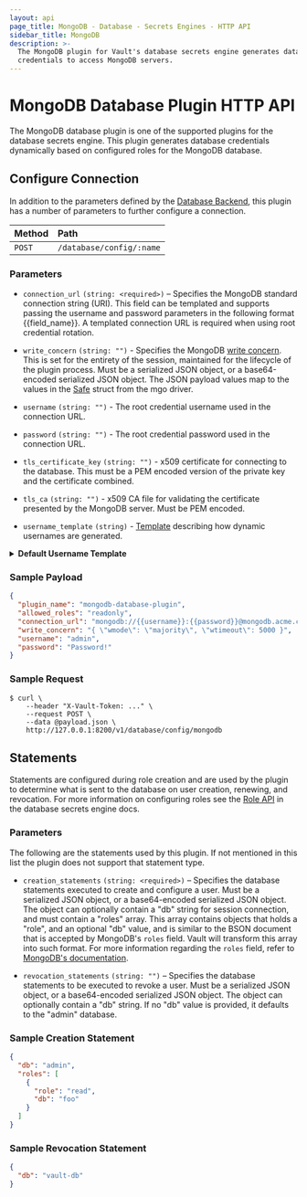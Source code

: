 ```yaml
---
layout: api
page_title: MongoDB - Database - Secrets Engines - HTTP API
sidebar_title: MongoDB
description: >-
  The MongoDB plugin for Vault's database secrets engine generates database
  credentials to access MongoDB servers.
---
```


# MongoDB Database Plugin HTTP API

The MongoDB database plugin is one of the supported plugins for the database
secrets engine. This plugin generates database credentials dynamically based on
configured roles for the MongoDB database.

## Configure Connection

In addition to the parameters defined by the [Database
Backend](/vault/api-docs/secret/databases#configure-connection), this plugin
has a number of parameters to further configure a connection.

| Method | Path                     |
| :----- | :----------------------- |
| `POST` | `/database/config/:name` |

### Parameters

- `connection_url` `(string: <required>)` – Specifies the MongoDB standard
  connection string (URI). This field can be templated and supports passing the
  username and password parameters in the following format {{field_name}}. A
  templated connection URL is required when using root credential rotation.

- `write_concern` `(string: "")` - Specifies the MongoDB [write
  concern][mongodb-write-concern]. This is set for the entirety of the session,
  maintained for the lifecycle of the plugin process. Must be a serialized JSON
  object, or a base64-encoded serialized JSON object. The JSON payload values
  map to the values in the [Safe][mgo-safe] struct from the mgo driver.

- `username` `(string: "")` - The root credential username used in the connection URL.

- `password` `(string: "")` - The root credential password used in the connection URL.

- `tls_certificate_key` `(string: "")` - x509 certificate for connecting to the database.
  This must be a PEM encoded version of the private key and the certificate combined.

- `tls_ca` `(string: "")` - x509 CA file for validating the certificate presented by the
  MongoDB server. Must be PEM encoded.

- `username_template` `(string)` - [Template](/vault/docs/concepts/username-templating) describing how
  dynamic usernames are generated.

<details>
<summary><b>Default Username Template</b></summary>

```
{{ printf "v-%s-%s-%s-%s" (.DisplayName | truncate 15) (.RoleName | truncate 15) (random 20) (unix_time) | truncate 100 }}
```

<details>
  <summary><b>Example Usernames:</b></summary>

  | Example       |                                                      |
  | ------------- | ---------------------------------------------------- |
  | `DisplayName` | `token`                                              |
  | `RoleName`    | `myrolename`                                         |
  | Username      | `v-token-myrolename-jNFRlKsZZMxJEx60o66i-1614294836` |

  | Example       |                                                                     |
  | ------------- | ------------------------------------------------------------------- |
  | `DisplayName` | `amuchlonger_dispname`                                              |
  | `RoleName`    | `role-name-with-dashes`                                             |
  | Username      | `v-amuchlonger_dis-role-name-with--jNFRlKsZZMxJEx60o66i-1614294836` |

</details>
</details>

### Sample Payload

```json
{
  "plugin_name": "mongodb-database-plugin",
  "allowed_roles": "readonly",
  "connection_url": "mongodb://{{username}}:{{password}}@mongodb.acme.com:27017/admin?ssl=true",
  "write_concern": "{ \"wmode\": \"majority\", \"wtimeout\": 5000 }",
  "username": "admin",
  "password": "Password!"
}
```

### Sample Request

```shell-session
$ curl \
    --header "X-Vault-Token: ..." \
    --request POST \
    --data @payload.json \
    http://127.0.0.1:8200/v1/database/config/mongodb
```

## Statements

Statements are configured during role creation and are used by the plugin to
determine what is sent to the database on user creation, renewing, and
revocation. For more information on configuring roles see the [Role
API](/vault/api-docs/secret/databases#create-role) in the database secrets engine docs.

### Parameters

The following are the statements used by this plugin. If not mentioned in this
list the plugin does not support that statement type.

- `creation_statements` `(string: <required>)` – Specifies the database
  statements executed to create and configure a user. Must be a
  serialized JSON object, or a base64-encoded serialized JSON object.
  The object can optionally contain a "db" string for session connection,
  and must contain a "roles" array. This array contains objects that holds
  a "role", and an optional "db" value, and is similar to the BSON document that
  is accepted by MongoDB's `roles` field. Vault will transform this array into
  such format. For more information regarding the `roles` field, refer to
  [MongoDB's documentation](https://docs.mongodb.com/manual/reference/method/db.createUser/).

- `revocation_statements` `(string: "")` – Specifies the database statements to
  be executed to revoke a user. Must be a serialized JSON object, or a base64-encoded
  serialized JSON object. The object can optionally contain a "db" string. If no
  "db" value is provided, it defaults to the "admin" database.

### Sample Creation Statement

```json
{
  "db": "admin",
  "roles": [
    {
      "role": "read",
      "db": "foo"
    }
  ]
}
```

### Sample Revocation Statement

```json
{
  "db": "vault-db"
}
```

[mongodb-write-concern]: https://docs.mongodb.com/manual/reference/write-concern/
[mgo-safe]: https://godoc.org/gopkg.in/mgo.v2#Safe
